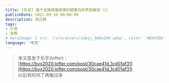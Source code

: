 ```yaml
---
title: ​[杂谈] 基于龙族原著剧情的楚夏向世界观解读（1）
publishDate: 2021-09-10 00:00:00
description: 待迁移
tags:
- 小说
- 龙族
# heroImage: { src: '/src/assets/sdwyj_600x200.webp', color: '#B4C6DA' }
language: '中文'
---
```


> 本文首发于乐乎(lofter)：  
> [https://byx2020.lofter.com/post/30cae41d_1cd01af31](https://byx2020.lofter.com/post/30cae41d_1cd01af31)  
> 以后有时间了再搬过来


